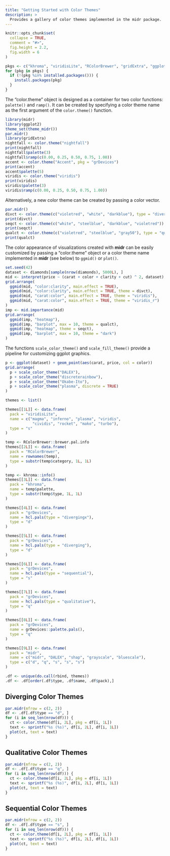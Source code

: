 ```yaml
---
title: "Getting Started with Color Themes"
description: >
  Provides a gallery of color themes implemented in the midr package.
---
```


```r
knitr::opts_chunk$set(
  collapse = TRUE,
  comment = "#>",
  fig.height = 2.2,
  fig.width = 6
)

pkgs <- c("khroma", "viridisLite", "RColorBrewer", "gridExtra", "ggplot2")
for (pkg in pkgs) {
  if (!(pkg %in% installed.packages())) {
    install.packages(pkg)
  }
}
```

The "color.theme" object is designed as a container for two color functions: `palette()` and `ramp()`.
It can be created by specifying a color theme name as the first argument of the `color.theme()` function.

```r
library(midr)
library(ggplot2)
theme_set(theme_midr())
par.midr()
library(gridExtra)
nightfall <- color.theme("nightfall")
print(nightfall)
nightfall$palette(3)
nightfall$ramp(c(0.00, 0.25, 0.50, 0.75, 1.00))
accent <- color.theme("Accent", pkg = "grDevices")
print(accent)
accent$palette(5)
viridis <- color.theme("viridis")
print(viridis)
viridis$palette(3)
viridis$ramp(c(0.00, 0.25, 0.50, 0.75, 1.00))
```

Alternatively, a new color theme can be created by passing a color vector.

```r
par.midr()
divct <- color.theme(c("violetred", "white", "darkblue"), type = "diverging")
print(divct)
seqct <- color.theme(c("white", "steelblue", "darkblue", "violetred"))
print(seqct)
qualct <- color.theme(c("violetred", "steelblue", "gray50"), type = "qualitative")
print(qualct)
```

The color appearance of visualizations created with **midr** can be easily customized by passing a "color.theme" object or a color theme name implemented in **midr** (see below) to `ggmid()` or `plot()`.

```r
set.seed(42)
dataset <- diamonds[sample(nrow(diamonds), 5000L), ]
mid <- interpret(price ~ (carat + color + clarity + cut) ^ 2, dataset)
grid.arrange(
  ggmid(mid, "color:clarity", main.effect = TRUE),
  ggmid(mid, "color:clarity", main.effect = TRUE, theme = divct),
  ggmid(mid, "carat:color", main.effect = TRUE, theme = "viridis"),
  ggmid(mid, "carat:color", main.effect = TRUE, theme = "viridis_r")
)
imp <- mid.importance(mid)
grid.arrange(
  ggmid(imp, "heatmap"),
  ggmid(imp, "barplot", max = 10, theme = qualct),
  ggmid(imp, "heatmap", theme = seqct),
  ggmid(imp, "barplot", max = 10, theme = "dark")
)
```

The functions `scale_color_theme()` and `scale_fill_theme()` provide a pipeline for customizing ggplot graphics.

```r
p <- ggplot(dataset) + geom_point(aes(carat, price, col = color))
grid.arrange(
  p + scale_color_theme("DALEX"),
  p + scale_color_theme("discreterainbow"),
  p + scale_color_theme("Okabe-Ito"),
  p + scale_color_theme("plasma", discrete = TRUE)
)
```

```r

themes <- list()

themes[[1L]] <- data.frame(
  pack = "viridisLite",
  name = c("magma", "inferno", "plasma", "viridis",
            "cividis", "rocket", "mako", "turbo"),
  type = "s"
)

temp <- RColorBrewer::brewer.pal.info
themes[[2L]] <- data.frame(
  pack = "RColorBrewer",
  name = rownames(temp),
  type = substr(temp$category, 1L, 1L)
)

temp <- khroma::info()
themes[[3L]] <- data.frame(
  pack = "khroma",
  name = temp$palette,
  type = substr(temp$type, 1L, 1L)
)

themes[[4L]] <- data.frame(
  pack = "grDevices",
  name = hcl.pals(type = "divergingx"),
  type = "d"
)

themes[[5L]] <- data.frame(
  pack = "grDevices",
  name = hcl.pals(type = "diverging"),
  type = "d"
)

themes[[6L]] <- data.frame(
  pack = "grDevices",
  name = hcl.pals(type = "sequential"),
  type = "s"
)

themes[[7L]] <- data.frame(
  pack = "grDevices",
  name = hcl.pals(type = "qualitative"),
  type = "q"
)

themes[[8L]] <- data.frame(
  pack = "grDevices",
  name = grDevices::palette.pals(),
  type = "q"
)

themes[[9L]] <- data.frame(
  pack = "midr",
  name = c("midr", "DALEX", "shap", "grayscale", "bluescale"),
  type = c("d", "q", "s", "s", "s")
)

.df <- unique(do.call(rbind, themes))
.df <- .df[order(.df$type, .df$name, .df$pack),]
```

## Diverging Color Themes

```r
par.midr(mfrow = c(2, 2))
df <- .df[.df$type == "d", ]
for (i in seq_len(nrow(df))) {
  ct <- color.theme(df[i, 2L], pkg = df[i, 1L])
  text <- sprintf("%s (%s)", df[i, 2L], df[i, 1L])
  plot(ct, text = text)
}
```

## Qualitative Color Themes

```r
par.midr(mfrow = c(2, 2))
df <- .df[.df$type == "q", ]
for (i in seq_len(nrow(df))) {
  ct <- color.theme(df[i, 2L], pkg = df[i, 1L])
  text <- sprintf("%s (%s)", df[i, 2L], df[i, 1L])
  plot(ct, text = text)
}
```

## Sequential Color Themes

```r
par.midr(mfrow = c(2, 2))
df <- .df[.df$type == "s", ]
for (i in seq_len(nrow(df))) {
  ct <- color.theme(df[i, 2L], pkg = df[i, 1L])
  text <- sprintf("%s (%s)", df[i, 2L], df[i, 1L])
  plot(ct, text = text)
}
```

